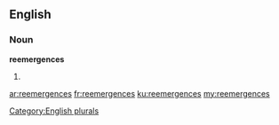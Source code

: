 ==English==

===Noun===
'''reemergences'''

# {{plural of|[[reemergence]]}}

[[Category:English plurals]]

[[ar:reemergences]]
[[fr:reemergences]]
[[ku:reemergences]]
[[my:reemergences]]